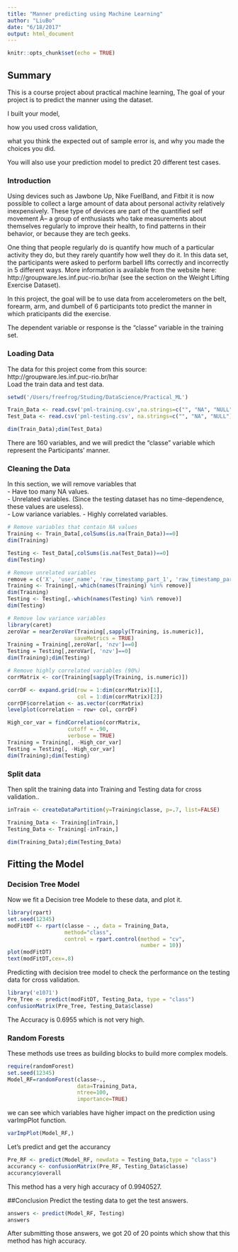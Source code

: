 ```yaml
---
title: "Manner predicting using Machine Learning"
author: "LiuBo"
date: "6/18/2017"
output: html_document
---
```


```r
knitr::opts_chunk$set(echo = TRUE)
```
## Summary
This is a course project about practical machine learning, The goal of your project is to predict the manner using the dataset. 

I built your model, 

how you used cross validation, 

what you think the expected out of sample error is, and why you made the choices you did. 

You will also use your prediction model to predict 20 different test cases.


### Introduction
Using devices such as Jawbone Up, Nike FuelBand, and Fitbit it is now possible to collect a large amount of data about personal activity relatively inexpensively. These type of devices are part of the quantified self movement Â– a group of enthusiasts who take measurements about themselves regularly to improve their health, to find patterns in their behavior, or because they are tech geeks.

One thing that people regularly do is quantify how much of a particular activity they do, but they rarely quantify how well they do it. In this data set, the participants were asked to perform barbell lifts correctly and incorrectly in 5 different ways. More information is available from the website here: http://groupware.les.inf.puc-rio.br/har (see the section on the Weight Lifting Exercise Dataset).

In this project, the goal will be to use data from accelerometers on the belt, forearm, arm, and dumbell of 6 participants toto predict the manner in which praticipants did the exercise.

The dependent variable or response is the “classe” variable in the training set.

### Loading Data
The data for this project come from this source: http://groupware.les.inf.puc-rio.br/har        
Load the train data and test data.
```r
setwd('/Users/freefrog/Studing/DataScience/Practical_ML')

Train_Data <- read.csv('pml-training.csv',na.strings=c("", "NA", "NULL"))
Test_Data <- read.csv('pml-testing.csv', na.strings=c("", "NA", "NULL"))

dim(Train_Data);dim(Test_Data)
```
There are 160 variables, and we will predict the "classe" variable which represent the Participants' manner. 

### Cleaning the Data
In this section, we will remove variables that   
- Have too many NA values.      
- Unrelated variables. (Since the testing dataset has no time-dependence, these values are useless).   
- Low variance variables.
- Highly correlated variables.
``` r
# Remove variables that contain NA values
Training <- Train_Data[,colSums(is.na(Train_Data))==0]
dim(Training)

Testing <- Test_Data[,colSums(is.na(Test_Data))==0]
dim(Testing)

# Remove unrelated variables
remove = c('X', 'user_name', 'raw_timestamp_part_1', 'raw_timestamp_part_2', 'cvtd_timestamp', 'new_window', 'num_window')
Training <- Training[,-which(names(Training) %in% remove)]
dim(Training)
Testing <- Testing[,-which(names(Testing) %in% remove)]
dim(Testing)

# Remove low variance variables
library(caret)
zeroVar = nearZeroVar(Training[,sapply(Training, is.numeric)],
                     saveMetrics = TRUE)
Training = Training[,zeroVar[, 'nzv']==0]
Testing = Testing[,zeroVar[, 'nzv']==0]
dim(Training);dim(Testing)

# Remove highly correlated variables (90%)
corrMatrix <- cor(Training[sapply(Training, is.numeric)])

corrDF <- expand.grid(row = 1:dim(corrMatrix)[1], 
                      col = 1:dim(corrMatrix)[2])
corrDF$correlation <- as.vector(corrMatrix)
levelplot(correlation ~ row+ col, corrDF)

High_cor_var = findCorrelation(corrMatrix, 
                   cutoff = .90, 
                   verbose = TRUE)
Training = Training[, -High_cor_var]
Testing = Testing[, -High_cor_var]
dim(Training);dim(Testing)
```

### Split data
Then split the training data into Training and Testing data for cross validation.. 
```r
inTrain <- createDataPartition(y=Training$classe, p=.7, list=FALSE)

Training_Data <- Training[inTrain,]
Testing_Data <- Training[-inTrain,]

dim(Training_Data);dim(Testing_Data)
```

## Fitting the Model
### Decision Tree Model
Now we fit a Decision tree Modele to these data, and plot it.
```r
library(rpart)
set.seed(12345)
modFitDT <- rpart(classe ~ ., data = Training_Data,
                  method="class",
                  control = rpart.control(method = "cv",
                                          number = 10))
plot(modFitDT)
text(modFitDT,cex=.8)
```

Predicting with decision tree model to check the performance on the testing data for cross validation.
```r
library('e1071')
Pre_Tree <- predict(modFitDT, Testing_Data, type = "class")
confusionMatrix(Pre_Tree, Testing_Data$classe)
```
The Accuracy is 0.6955 which is not very high.

### Random Forests
These methods use trees as building blocks to build more complex models.
```r
require(randomForest)
set.seed(12345)
Model_RF=randomForest(classe~.,
                      data=Training_Data,
                      ntree=100, 
                      importance=TRUE)
```
we can see which variables have higher impact on the prediction using varImpPlot function.
```r
varImpPlot(Model_RF,)

```
Let's predict and get the accurancy
```r
Pre_RF <- predict(Model_RF, newdata = Testing_Data,type = "class")
accurancy <- confusionMatrix(Pre_RF, Testing_Data$classe)
accurancy$overall
```
This method has a very high accuracy of 0.9940527.

##Conclusion
Predict the testing data to get the test answers.
```r
answers <- predict(Model_RF, Testing)
answers
```
After submitting those answers, we got 20 of 20 points which show that this method has high accuracy.